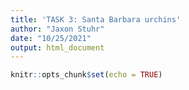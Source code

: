 ```yaml
---
title: 'TASK 3: Santa Barbara urchins'
author: "Jaxon Stuhr"
date: "10/25/2021"
output: html_document
---
```


```r
knitr::opts_chunk$set(echo = TRUE)
```

